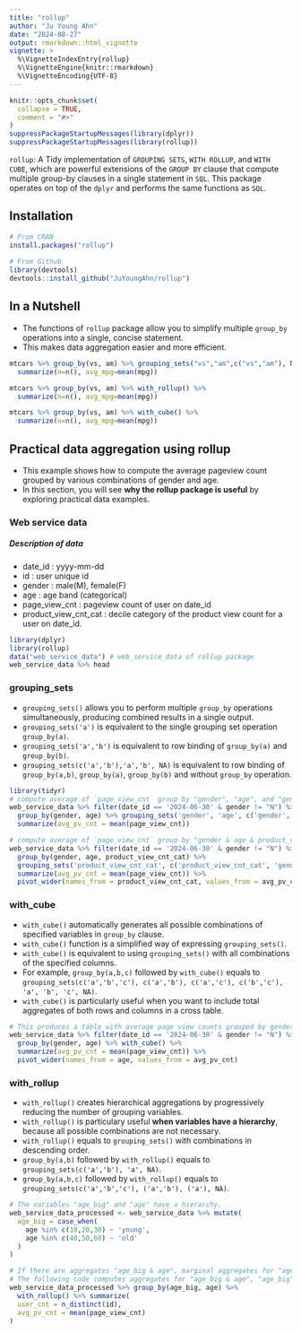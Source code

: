 ```yaml
---
title: "rollup"
author: "Ju Young Ahn"
date: "2024-08-27"
output: rmarkdown::html_vignette
vignette: >
  %\VignetteIndexEntry{rollup}
  %\VignetteEngine{knitr::rmarkdown}
  %\VignetteEncoding{UTF-8}
---
```


```r
knitr::opts_chunk$set(
  collapse = TRUE,
  comment = "#>"
)
suppressPackageStartupMessages(library(dplyr))
suppressPackageStartupMessages(library(rollup))
```
`rollup`: A Tidy implementation of `GROUPING SETS`, `WITH ROLLUP`, and `WITH CUBE`, which are powerful extensions of the `GROUP BY` clause that compute multiple group-by clauses in a single statement in `SQL`. This package operates on top of the `dplyr` and performs the same functions as `SQL`.

## Installation
```r
# From CRAN
install.packages("rollup")
 
# From Github
library(devtools)
devtools::install_github("JuYoungAhn/rollup")
```

## In a Nutshell
- The functions of `rollup` package allow you to simplify multiple `group_by` operations into a single, concise statement. 
- This makes data aggregation easier and more efficient.
```r
mtcars %>% group_by(vs, am) %>% grouping_sets("vs","am",c("vs","am"), NA) %>% 
  summarize(n=n(), avg_mpg=mean(mpg))

mtcars %>% group_by(vs, am) %>% with_rollup() %>% 
  summarize(n=n(), avg_mpg=mean(mpg))

mtcars %>% group_by(vs, am) %>% with_cube() %>% 
  summarize(n=n(), avg_mpg=mean(mpg))
```

## Practical data aggregation using rollup
- This example shows how to compute the average pageview count grouped by various combinations of gender and age.
- In this section, you will see **why the rollup package is useful** by exploring practical data examples.

### Web service data 
##### Description of data
- date_id : yyyy-mm-dd
- id : user unique id
- gender : male(M), female(F)
- age : age band (categorical)
- page_view_cnt : pageview count of user on date_id
- product_view_cnt_cat : decile category of the product view count for a user on date_id.
```r
library(dplyr)
library(rollup)
data("web_service_data") # web_service_data of rollup package
web_service_data %>% head
```

### grouping_sets
- `grouping_sets()` allows you to perform multiple `group_by` operations simultaneously, producing combined results in a single output.
- `grouping_sets('a')` is equivalent to the single grouping set operation `group_by(a)`.
- `grouping_sets('a','b')` is equivalent to row binding of `group_by(a)` and `group_by(b)`.
- `grouping_sets(c('a','b'),'a','b', NA)` is equivalent to row binding of `group_by(a,b)`, `group_by(a)`, `group_by(b)` and without `group_by` operation. 
```r
library(tidyr)
# compute average of `page_view_cnt` group by "gender", "age", and "gender & age", along with the overall average. NA in the output table represents overall aggregates.
web_service_data %>% filter(date_id == '2024-06-30' & gender != "N") %>% 
  group_by(gender, age) %>% grouping_sets('gender', 'age', c('gender','age'), NA) %>% 
  summarize(avg_pv_cnt = mean(page_view_cnt))

# compute average of `page_view_cnt` group by "gender & age & product_view_cnt_cat" along with the marginal average with regard to "product_view_cnt_cat".
web_service_data %>% filter(date_id == '2024-06-30' & gender != "N") %>% 
  group_by(gender, age, product_view_cnt_cat) %>% 
  grouping_sets('product_view_cnt_cat', c('product_view_cnt_cat', 'gender','age')) %>% 
  summarize(avg_pv_cnt = mean(page_view_cnt)) %>% 
  pivot_wider(names_from = product_view_cnt_cat, values_from = avg_pv_cnt)
```

### with_cube
- `with_cube()` automatically generates all possible combinations of specified variables in `group_by` clause. 
- `with_cube()` function is a simplified way of expressing `grouping_sets()`. 
- `with_cube()` is equivalent to using `grouping_sets()` with all combinations of the specified columns.
- For example, `group_by(a,b,c)` followed by `with_cube()` equals to `grouping_sets(c('a','b','c'), c('a','b'), c('a','c'), c('b','c'), 'a', 'b', 'c', NA)`.
- `with_cube()` is particularly useful when you want to include total aggregates of both rows and columns in a cross table.

```r
# This produces a table with average page view counts grouped by gender and age, including total aggregates across all combinations.
web_service_data %>% filter(date_id == '2024-06-30' & gender != "N") %>% 
  group_by(gender, age) %>% with_cube() %>% 
  summarize(avg_pv_cnt = mean(page_view_cnt)) %>% 
  pivot_wider(names_from = age, values_from = avg_pv_cnt)
```

### with_rollup
- `with_rollup()` creates hierarchical aggregations by progressively reducing the number of grouping variables.
- `with_rollup()` is particulary useful **when variables have a hierarchy**, because all possible combinations are not necessary.
- `with_rollup()` equals to `grouping_sets()` with combinations in descending order.
- `group_by(a,b)` followed by `with_rollup()` equals to `grouping_sets(c('a','b'), 'a', NA)`.
- `group_by(a,b,c)` followed by `with_rollup()` equals to `grouping_sets(c('a','b','c'), ('a','b'), ('a'), NA)`.

```r
# The variables "age_big" and "age" have a hierarchy. 
web_service_data_processed <- web_service_data %>% mutate(
  age_big = case_when(
    age %in% c(10,20,30) ~ 'young',
    age %in% c(40,50,60) ~ 'old'  
  )
)

# If there are aggregates "age_big & age", marginal aggregates for "age" are not necessary.
# The following code computes aggregates for "age_big & age", "age_big", and entire data set.
web_service_data_processed %>% group_by(age_big, age) %>% 
  with_rollup() %>% summarize(
  user_cnt = n_distinct(id),
  avg_pv_cnt = mean(page_view_cnt)
)
```
